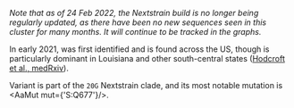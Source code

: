 

_Note that as of 24 Feb 2022, the Nextstrain build is no longer being regularly updated, as there have been no new sequences seen in this cluster for many months. It will continue to be tracked in the graphs._

In early 2021, <VarOrLin name="S:677P.Pelican" /> was first identified and is found across the US, though is particularly dominant in Louisiana and other south-central states ([Hodcroft et al., medRxiv](https://www.medrxiv.org/content/10.1101/2021.02.12.21251658v2)). <br/>

Variant <VarOrLin name="S:677P.Pelican" prefix=""/> is part of the `20G` Nextstrain clade, and its most notable mutation is <AaMut mut={'S:Q677'}/>.  <br/>

<MdxContent filepath="clusters/S.Q677.mdx" />
